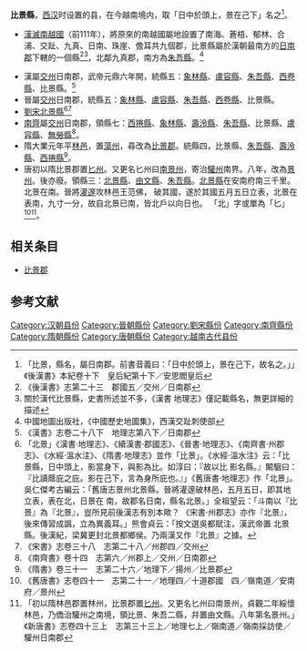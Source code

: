 '''比景縣'''，[[西汉|西汉]]时设置的县，在今越南境内，取「日中於頭上，景在己下」名之<ref>「比景，縣名，屬日南郡。前書音義曰：「日中於頭上，景在己下，故名之。」」《後漢書》本紀卷十下　皇后紀第十下／安思閻皇后</ref>。

* [[汉平南越之战|漢滅南越國]]（前111年），將原來的南越國屬地設置了南海、蒼梧、郁林、合浦、交趾、九真、日南、珠崖、儋耳共九個郡，比景縣屬於漢朝最南方的[[日南郡|日南郡]]下轄的一個縣<ref>《後漢書》志第二十三　郡國五／交州／日南郡</ref><ref>關於漢代比景縣，史書所述並不多，《漢書 地理志》僅記載縣名，無更詳細的描述</ref>，北鄰九真郡，南方為[[朱吾縣|朱吾縣]]。<ref>中國地圖出版社，《中國歷史地圖集》，西漢交趾刺使部</ref>

* 漢屬[[交州|交州]]日南郡，武帝元鼎六年開，統縣五：[[象林縣|象林縣]]、[[盧容縣|盧容縣]]、[[朱吾縣|朱吾縣]]、[[西卷縣|西卷縣]]、比景縣。<ref>《漢書》志卷二十八下　地理志第八下／日南郡</ref>
* 晉屬[[交州|交州]]日南郡，統縣五：[[象林縣|象林縣]]、[[盧容縣|盧容縣]]、[[朱吾縣|朱吾縣]]、[[西卷縣|西卷縣]]、比景縣。
* [[劉宋|劉宋]][[北景縣|北景縣]]<ref>「北景」《漢書·地理志》、《續漢書·郡國志》、《晉書·地理志》、《南齊書·州郡志》、《水經·溫水注》、《隋書·地理志》並作「比景」。《水經·溫水注》云：「比景縣，日中頭上，影當身下，與影為比。如淳曰：『故以比 影名縣。』闞駰曰：『比讀蔭庇之庇。影在己下，言為身所庇也。』」《舊唐書·地理志》作「北景」。吳仁傑考古編云：「舊唐志景州北景縣，晉將灌邃破林邑，五月五日，即其地立表，表在北，日景在 南，故郡名日南，縣名北景。」全祖望云：「斗南以『比景』為『北景』，豈所見前後漢志有別本歟？ 《宋書·州郡志》亦作『北景』，後來傳習成譌，立為異義耳。」熊會貞云：「按文選吳都賦注，漢武帝置 北景縣。後漢紀，梁冀更封北景都鄉侯。乃兩漢又作『北景』之據。</ref><ref>《宋書》志卷三十八　志第二十八／州郡四／交州</ref>
* [[南齊|南齊]]屬[[交州|交州]]日南郡，領縣七：[[西捲縣|西捲縣]]、[[象林縣|象林縣]]、[[壽泠縣|壽泠縣]]、[[朱吾縣|朱吾縣]]、比景縣、[[盧容縣|盧容縣]]、[[無勞縣|無勞縣]]<ref>《南齊書》卷十四　志第六／州郡上／交州／日南郡</ref>。
* 隋大業元年平[[林邑|林邑]]，置[[蕩州|蕩州]]，尋改為[[比景郡|比景郡]]。統縣四，比景縣、[[朱吾縣|朱吾縣]]、[[壽泠縣|壽泠縣]]、[[西捲縣|西捲縣]]<ref>《隋書》卷三十一　志第二十六／地理下／揚州／比景郡</ref>。
* 唐初以隋比景郡置[[匕州|匕州]]。又更名匕州曰[[南景州|南景州]]，寄治[[驩州|驩州]]南界。八年，改為[[景州|景州]]。後亦廢。領縣三：[[北景縣|北景縣]]、[[由文縣|由文縣]]、[[朱吾縣|朱吾縣]]。[[北景縣|北景縣]]在安南府南三千里。北景在南。晉將[[灌邃|灌邃]]攻林邑王范佛， 破其國，遂於其國五月五日立表，北景在表南，九寸一分，故自北景已南，皆北戶以向日也。 「北」字或單為「匕」<ref>《舊唐書》志卷四十一　志第二十一／地理四／十道郡國　四／嶺南道／安南府／景州</ref><ref>「初以隋林邑郡置林州，比景郡置[[匕州|匕州]]。又更名匕州曰南景州，貞觀二年綏懷林邑，乃僑治驩州之南境，領比景、朱吾二縣，幷置由文縣。八年第名景州。」《新唐書》志卷四十三上　志第三十三上／地理七上／嶺南道／嶺南採訪使／驩州日南郡</ref>。

==相关条目==
*[[比景郡|比景郡]]

==参考文献==
<div class="references-small">
<references />
</div>

{{DEFAULTSORT:B}}
[[Category:汉朝县份|Category:汉朝县份]]
[[Category:晉朝縣份|Category:晉朝縣份]]
[[Category:劉宋縣份|Category:劉宋縣份]]
[[Category:南齊縣份|Category:南齊縣份]]
[[Category:隋朝縣份|Category:隋朝縣份]]
[[Category:唐朝縣份|Category:唐朝縣份]]
[[Category:越南古代县份|Category:越南古代县份]]